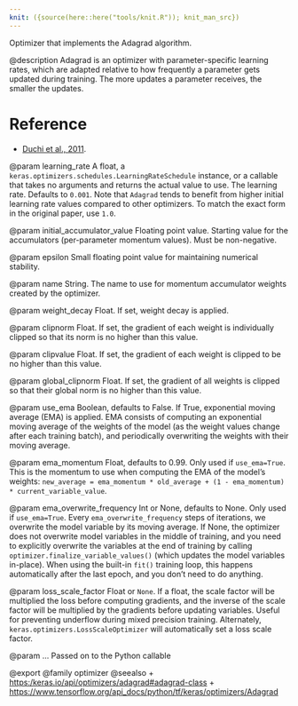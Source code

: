 ```yaml
---
knit: ({source(here::here("tools/knit.R")); knit_man_src})
---
```

Optimizer that implements the Adagrad algorithm.

@description
Adagrad is an optimizer with parameter-specific learning rates,
which are adapted relative to how frequently a parameter gets
updated during training. The more updates a parameter receives,
the smaller the updates.

# Reference
- [Duchi et al., 2011](
    http://www.jmlr.org/papers/volume12/duchi11a/duchi11a.pdf).

@param learning_rate
A float, a
`keras.optimizers.schedules.LearningRateSchedule` instance, or
a callable that takes no arguments and returns the actual value to
use. The learning rate. Defaults to `0.001`. Note that `Adagrad`
tends to benefit from higher initial learning rate values compared
to other optimizers. To match the exact form in the original paper,
use `1.0`.

@param initial_accumulator_value
Floating point value. Starting value for the
accumulators (per-parameter momentum values). Must be non-negative.

@param epsilon
Small floating point value for maintaining numerical stability.

@param name
String. The name to use
for momentum accumulator weights created by
the optimizer.

@param weight_decay
Float. If set, weight decay is applied.

@param clipnorm
Float. If set, the gradient of each weight is individually
clipped so that its norm is no higher than this value.

@param clipvalue
Float. If set, the gradient of each weight is clipped to be
no higher than this value.

@param global_clipnorm
Float. If set, the gradient of all weights is clipped
so that their global norm is no higher than this value.

@param use_ema
Boolean, defaults to False. If True, exponential moving average
(EMA) is applied. EMA consists of computing an exponential moving
average of the weights of the model (as the weight values change after
each training batch), and periodically overwriting the weights with
their moving average.

@param ema_momentum
Float, defaults to 0.99. Only used if `use_ema=True`.
This is the momentum to use when computing
the EMA of the model's weights:
`new_average = ema_momentum * old_average + (1 - ema_momentum) *
current_variable_value`.

@param ema_overwrite_frequency
Int or None, defaults to None. Only used if
`use_ema=True`. Every `ema_overwrite_frequency` steps of iterations,
we overwrite the model variable by its moving average.
If None, the optimizer
does not overwrite model variables in the middle of training, and you
need to explicitly overwrite the variables at the end of training
by calling `optimizer.finalize_variable_values()`
(which updates the model
variables in-place). When using the built-in `fit()` training loop,
this happens automatically after the last epoch,
and you don't need to do anything.

@param loss_scale_factor
Float or `None`. If a float, the scale factor will
be multiplied the loss before computing gradients, and the inverse of
the scale factor will be multiplied by the gradients before updating
variables. Useful for preventing underflow during mixed precision
training. Alternately, `keras.optimizers.LossScaleOptimizer` will
automatically set a loss scale factor.

@param ...
Passed on to the Python callable

@export
@family optimizer
@seealso
+ <https:/keras.io/api/optimizers/adagrad#adagrad-class>
+ <https://www.tensorflow.org/api_docs/python/tf/keras/optimizers/Adagrad>
